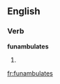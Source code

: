 
==English==

===Verb===
'''funambulates'''

# {{third-person singular of|[[funambulate]]}}

[[fr:funambulates]]